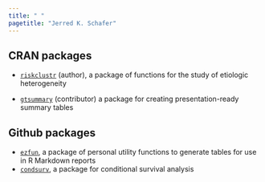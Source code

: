 ```yaml
---
title: " "
pagetitle: "Jerred K. Schafer"
---
```


<link rel="stylesheet" href="styles.css" type="text/css">
<link rel="stylesheet" href="academicicons/css/academicons.min.css"/>

## CRAN packages

- [`riskclustr`](https://cran.r-project.org/web/packages/riskclustr/index.html) (author), a package of functions for the study of etiologic heterogeneity

- [`gtsummary`](https://cran.r-project.org/web/packages/gtsummary/index.html) (contributor) a package for creating presentation-ready summary tables

## Github packages

- [`ezfun`](https://github.com/zabore/ezfun), a package of personal utility functions to generate tables for use in R Markdown reports
- [`condsurv`](https://github.com/zabore/condsurv), a package for conditional survival analysis


